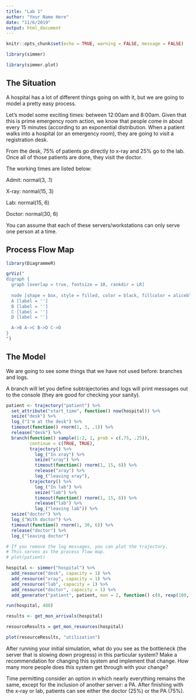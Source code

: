 ```yaml
---
title: "Lab 1"
author: "Your Name Here"
date: "11/6/2019"
output: html_document
---
```


```r
knitr::opts_chunk$set(echo = TRUE, warning = FALSE, message = FALSE)

library(simmer)

library(simmer.plot)
```

## The Situation

A hospital has a lot of different things going on with it, but we are going to model a pretty easy process. 

Let's model some exciting times: between 12:00am and 8:00am. Given that this is prime emergency room action, we know that people come in about every 15 minutes (according to an exponential distribution. When a patient walks into a hospital (or an emergency room), they are going to visit a registration desk.

From the desk, 75% of patients go directly to x-ray and 25% go to the lab. Once all of those patients are done, they visit the doctor.

The working times are listed below:

Admit: normal(3, .1)

X-ray: normal(15, 3)

Lab: normal(15, 6)

Doctor: normal(30, 6)

You can assume that each of these servers/workstations can only serve one person at a time.

## Process Flow Map

```r
library(DiagrammeR)

grViz("
digraph {
  graph [overlap = true, fontsize = 10, rankdir = LR]
  
  node [shape = box, style = filled, color = black, fillcolor = aliceblue]
  A [label = '']
  B [label = '']
  C [label = '']
  D [label = '']

  A->B A->C B->D C->D
}
")
```

## The Model

We are going to see some things that we have not used before: branches and logs.

A branch will let you define subtrajectories and logs will print messages out to the console (they are good for checking your sanity).

```r
patient <- trajectory("patient") %>% 
  set_attribute("start_time", function() now(hospital)) %>% 
  seize("desk") %>% 
  log_("I'm at the desk") %>% 
  timeout(function() rnorm(1, 3, .1)) %>% 
  release("desk") %>%
  branch(function() sample(1:2, 1, prob = c(.75, .25)), 
         continue = c(TRUE, TRUE), 
         trajectory() %>%
           log_("In xray") %>% 
           seize("xray") %>% 
           timeout(function() rnorm(1, 15, 6)) %>% 
           release("xray") %>% 
           log_("leaving xray"), 
         trajectory() %>%
           log_("In lab") %>% 
           seize("lab") %>% 
           timeout(function() rnorm(1, 15, 6)) %>% 
           release("lab") %>% 
           log_("leaving lab")) %>% 
  seize("doctor") %>% 
  log_("With doctor") %>% 
  timeout(function() rnorm(1, 30, 6)) %>% 
  release("doctor") %>% 
  log_("leaving doctor")

# If you remove the log messages, you can plot the trajectory.
# This serves as the process flow map.
# plot(patient)

hospital <- simmer("hospital") %>% 
  add_resource("desk", capacity = 1) %>% 
  add_resource("xray", capacity = 1) %>% 
  add_resource("lab", capacity = 1) %>% 
  add_resource("doctor", capacity = 1) %>% 
  add_generator("patient", patient, mon = 2, function() c(0, rexp(100, 1/15), -1))

run(hospital, 480)

results <- get_mon_arrivals(hospital)

resourceResults = get_mon_resources(hospital)

plot(resourceResults, "utilization")

```


After running your initial simulation, what do you see as the bottleneck (the server that is slowing down progress) in this particular system? Make a recommendation for changing this system and implement that change. How many more people does this system get through with your change?

Time permitting consider an option in which nearly everything remains the same, except for the inclusion of another server: a PA. After finishing with the x-ray or lab, patients can see either the doctor (25%) or the PA (75%).